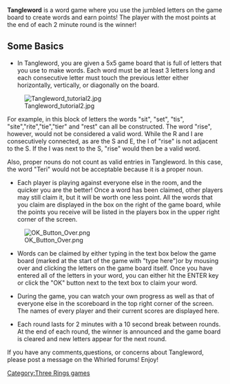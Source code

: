 {{Infobox game
|name=Tangleword
|genre=word
|description=Word game.
|forumlink=http://www.whirled.com/#groups-d_82
|linknumber=24
|singleplayer=yes
|multiplayer=yes
|version=1.2 (2.0 beta in testing)
|testing=yes
|testingspot=#groups-f_355
|development=yes
|devteam=Robert; Artwork by [http://www.whirled.com/#people-13 Brittney]
|screenshot=yes
}}

'''Tangleword''' is a word game where you use the jumbled letters on the game board to create words and earn points! The player with the most points at the end of each 2 minute round is the winner!

==Some Basics==

*In Tangleword, you are given a 5x5 game board that is full of letters that you use to make words. Each word must be at least 3 letters long and each consecutive letter must touch the previous letter either horizontally, vertically, or diagonally on the board. 

[[Image:Tangleword_tutorial2.jpg|left]] 

For example, in this block of letters the words "sit", "set", "tis", "site","rite","tie","tier" and "rest" can  all be constructed. The word "rise", however, would not be considered a valid word. While the R and I are consecutively connected, as are the S and E, the I of "rise" is not adjacent to the S. If the I was next to the S, "rise" would then be a valid word.

Also, proper nouns do not count as valid entries in Tangleword. In this case, the word "Teri" would not be acceptable because it is a proper noun. 

* Each player is playing against everyone else in the room, and the quicker you are the better! Once a word has been claimed, other players may still claim it, but it will be worth one less point. All the words that you claim are displayed in the box on the right of the game board, while the points you receive will be listed in the players box in the upper right corner of the screen.
[[Image:OK_Button_Over.png|left]]
* Words can be claimed by either typing in the text box below the game board (marked at the start of the game with "type here")or by mousing over and clicking the letters on the game board itself. Once you have entered all of the letters in your word, you can either hit the ENTER key or click the "OK" button next to the text box to claim your word. 

*During the game, you can watch your own progress as well as that of everyone else in the scoreboard in the top right corner of the screen. The names of every player and their current scores are displayed here.

*Each round lasts for 2 minutes with a 10 second break between rounds. At the end of each round, the winner is announced and the game board is cleared and new letters appear for the next round.

If you have any comments,questions, or concerns about Tangleword, please post a message on the Whirled forums! Enjoy!
[[Category:Three Rings games]]